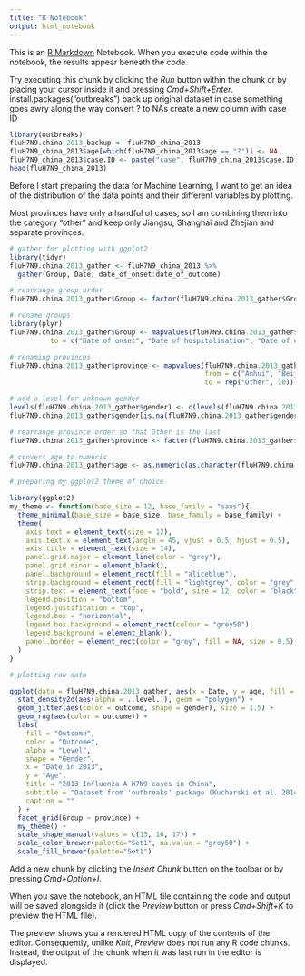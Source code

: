 ```yaml
---
title: "R Notebook"
output: html_notebook
---
```


This is an [R Markdown](http://rmarkdown.rstudio.com) Notebook. When you execute code within the notebook, the results appear beneath the code. 

Try executing this chunk by clicking the *Run* button within the chunk or by placing your cursor inside it and pressing *Cmd+Shift+Enter*. 
install.packages("outbreaks")
back up original dataset in case something goes awry along the way
convert ? to NAs
create a new column with case ID
```r
library(outbreaks)
fluH7N9.china.2013_backup <- fluH7N9_china_2013
fluH7N9_china_2013$age[which(fluH7N9_china_2013$age == "?")] <- NA
fluH7N9_china_2013$case.ID <- paste("case", fluH7N9_china_2013$case.ID, sep = "_")
head(fluH7N9_china_2013)

```
Before I start preparing the data for Machine Learning, I want to get an idea of the distribution of the data points and their different variables by plotting.

Most provinces have only a handful of cases, so I am combining them into the category “other” and keep only Jiangsu, Shanghai and Zhejian and separate provinces.
```r
# gather for plotting with ggplot2
library(tidyr)
fluH7N9.china.2013_gather <- fluH7N9_china_2013 %>%
  gather(Group, Date, date_of_onset:date_of_outcome)

# rearrange group order
fluH7N9.china.2013_gather$Group <- factor(fluH7N9.china.2013_gather$Group, levels = c("date.of.onset", "date.of.hospitalisation", "date.of.outcome"))

# rename groups
library(plyr)
fluH7N9.china.2013_gather$Group <- mapvalues(fluH7N9.china.2013_gather$Group, from = c("date.of.onset", "date.of.hospitalisation", "date.of.outcome"), 
          to = c("Date of onset", "Date of hospitalisation", "Date of outcome"))

# renaming provinces
fluH7N9.china.2013_gather$province <- mapvalues(fluH7N9.china.2013_gather$province, 
                                                from = c("Anhui", "Beijing", "Fujian", "Guangdong", "Hebei", "Henan", "Hunan", "Jiangxi", "Shandong", "Taiwan"), 
                                                to = rep("Other", 10))

# add a level for unknown gender
levels(fluH7N9.china.2013_gather$gender) <- c(levels(fluH7N9.china.2013_gather$gender), "unknown")
fluH7N9.china.2013_gather$gender[is.na(fluH7N9.china.2013_gather$gender)] <- "unknown"

# rearrange province order so that Other is the last
fluH7N9.china.2013_gather$province <- factor(fluH7N9.china.2013_gather$province, levels = c("Jiangsu",  "Shanghai", "Zhejiang", "Other"))

# convert age to numeric
fluH7N9.china.2013_gather$age <- as.numeric(as.character(fluH7N9.china.2013_gather$age))
```

```r
# preparing my ggplot2 theme of choice

library(ggplot2)
my_theme <- function(base_size = 12, base_family = "sans"){
  theme_minimal(base_size = base_size, base_family = base_family) +
  theme(
    axis.text = element_text(size = 12),
    axis.text.x = element_text(angle = 45, vjust = 0.5, hjust = 0.5),
    axis.title = element_text(size = 14),
    panel.grid.major = element_line(color = "grey"),
    panel.grid.minor = element_blank(),
    panel.background = element_rect(fill = "aliceblue"),
    strip.background = element_rect(fill = "lightgrey", color = "grey", size = 1),
    strip.text = element_text(face = "bold", size = 12, color = "black"),
    legend.position = "bottom",
    legend.justification = "top", 
    legend.box = "horizontal",
    legend.box.background = element_rect(colour = "grey50"),
    legend.background = element_blank(),
    panel.border = element_rect(color = "grey", fill = NA, size = 0.5)
  )
}
```

```r
# plotting raw data

ggplot(data = fluH7N9.china.2013_gather, aes(x = Date, y = age, fill = outcome)) +
  stat_density2d(aes(alpha = ..level..), geom = "polygon") +
  geom_jitter(aes(color = outcome, shape = gender), size = 1.5) +
  geom_rug(aes(color = outcome)) +
  labs(
    fill = "Outcome",
    color = "Outcome",
    alpha = "Level",
    shape = "Gender",
    x = "Date in 2013",
    y = "Age",
    title = "2013 Influenza A H7N9 cases in China",
    subtitle = "Dataset from 'outbreaks' package (Kucharski et al. 2014)",
    caption = ""
  ) +
  facet_grid(Group ~ province) +
  my_theme() +
  scale_shape_manual(values = c(15, 16, 17)) +
  scale_color_brewer(palette="Set1", na.value = "grey50") +
  scale_fill_brewer(palette="Set1")
```


Add a new chunk by clicking the *Insert Chunk* button on the toolbar or by pressing *Cmd+Option+I*.

When you save the notebook, an HTML file containing the code and output will be saved alongside it (click the *Preview* button or press *Cmd+Shift+K* to preview the HTML file). 

The preview shows you a rendered HTML copy of the contents of the editor. Consequently, unlike *Knit*, *Preview* does not run any R code chunks. Instead, the output of the chunk when it was last run in the editor is displayed.

